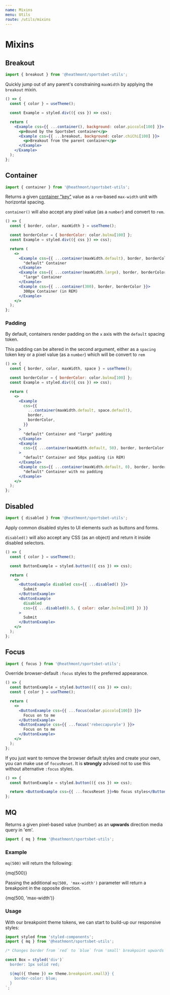 ```yaml
---
name: Mixins
menu: Utils
route: /utils/mixins
---
```



# Mixins

## Breakout

```js
import { breakout } from '@heathmont/sportsbet-utils';
```

Quickly jump out of any parent's constraining `maxWidth` by applying the `breakout` mixin.

```jsx react-live
() => {
  const { color } = useTheme();

  const Example = styled.div(({ css }) => css);

  return (
    <Example css={{ ...container(), background: color.piccolo[100] }}>
      <p>Bound by the Sportsbet container</p>
      <Example css={{ ...breakout, background: color.chiChi[100] }}>
        <p>Breakout from the parent container</p>
      </Example>
    </Example>
  );
};
```

## Container

```js
import { container } from '@heathmont/sportsbet-utils';
```

Returns a given [container "key"](/themes/tokens#container) value as a `rem`-based `max-width` unit with horizontal spacing.

`container()` will also accept any pixel value (as a `number`) and convert to `rem`.

```jsx react-live
() => {
  const { border, color, maxWidth } = useTheme();

  const borderColor = { borderColor: color.bulma[100] };
  const Example = styled.div(({ css }) => css);

  return (
    <>
      <Example css={{ ...container(maxWidth.default), border, borderColor }}>
        "default" Container
      </Example>
      <Example css={{ ...container(maxWidth.large), border, borderColor }}>
        "large" Container
      </Example>
      <Example css={{ ...container(300), border, borderColor }}>
        300px Container (in REM)
      </Example>
    </>
  );
};
```

### Padding

By default, containers render padding on the `x` axis with the `default` spacing
token.

This padding can be altered in the second argument, either as a `spacing` token
key or a pixel value (as a `number`) which will be convert to `rem`

```jsx react-live
() => {
  const { border, color, maxWidth, space } = useTheme();

  const borderColor = { borderColor: color.bulma[100] };
  const Example = styled.div(({ css }) => css);

  return (
    <>
      <Example
        css={{
          ...container(maxWidth.default, space.default),
          border,
          borderColor,
        }}
      >
        "default" Container and "large" padding
      </Example>
      <Example
        css={{ ...container(maxWidth.default, 50), border, borderColor }}
      >
        "default" Container and 50px padding (in REM)
      </Example>
      <Example css={{ ...container(maxWidth.default, 0), border, borderColor }}>
        "default" Container with no padding
      </Example>
    </>
  );
};
```

## Disabled

```js
import { disabled } from '@heathmont/sportsbet-utils';
```

Apply common disabled styles to UI elements such as buttons and forms.

`disabled()` will also accept any CSS (as an object) and return it inside disabled selectors.

```jsx react-live
() => {
  const { color } = useTheme();

  const ButtonExample = styled.button(({ css }) => css);

  return (
    <>
      <ButtonExample disabled css={{ ...disabled() }}>
        Submit
      </ButtonExample>
      <ButtonExample
        disabled
        css={{ ...disabled(0.5, { color: color.bulma[100] }) }}
      >
        Submit
      </ButtonExample>
    </>
  );
};
```

## Focus

```js
import { focus } from '@heathmont/sportsbet-utils';
```

Override browser-default `:focus` styles to the preferred appearance.

```jsx react-live
() => {
  const ButtonExample = styled.button(({ css }) => css);
  const { color } = useTheme();

  return (
    <>
      <ButtonExample css={{ ...focus(color.piccolo[100]) }}>
        Focus on to me
      </ButtonExample>
      <ButtonExample css={{ ...focus('rebeccapurple') }}>
        Focus on to me
      </ButtonExample>
    </>
  );
};
```

If you just want to remove the browser default styles and create your own, you
can make use of `focusReset`. It is **strongly** advised not to use this without
alternative `:focus` styles.

```jsx react-live
() => {
  const ButtonExample = styled.button(({ css }) => css);

  return <ButtonExample css={{ ...focusReset }}>No focus styles</ButtonExample>;
};
```

## MQ

Returns a given pixel-based value (number) as an **upwards** direction media query in 'em'.

```js
import { mq } from '@heathmont/sportsbet-utils';
```

### Example

`mq(500)` will return the following:

<Playground>
  <p>{mq(500)}</p>
</Playground>

Passing the additional `mq(500, 'max-width')` parameter will return a breakpoint in the opposite direction.

<Playground>
  <p>{mq(500, 'max-width')}</p>
</Playground>

### Usage

With our breakpoint theme tokens, we can start to build-up our responsive styles:

```jsx
import styled from 'styled-components';
import { mq } from '@heathmont/sportsbet-utils';

/* Changes border from `red` to `blue` from 'small' breakpoint upwards */

const Box = styled('div')`
  border: 1px solid red;

  ${mq(({ theme }) => theme.breakpoint.small)} {
    border-color: blue;
  }
`;
```
